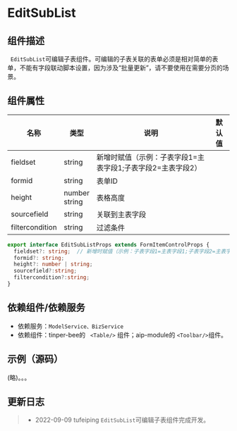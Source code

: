 # EditSubList

## 组件描述

` EditSubList`可编辑子表组件。可编辑的子表关联的表单必须是相对简单的表单，不能有字段联动脚本设置，因为涉及“批量更新”，请不要使用在需要分页的场景。

## 组件属性

| 名称            | 类型               | 说明                                                        | 默认值 |
| --------------- | ------------------ | ----------------------------------------------------------- | ------ |
| fieldset        | string             | 新增时赋值（示例：子表字段1=主表字段1;子表字段2=主表字段2） |        |
| formid          | string             | 表单ID                                                      |        |
| height          | number<br />string | 表格高度                                                    |        |
| sourcefield     | string             | 关联到主表字段                                              |        |
| filtercondition | string             | 过滤条件                                                    |        |

```typescript
export interface EditSubListProps extends FormItemControlProps {
  fieldset?: string;  // 新增时赋值（示例：子表字段1=主表字段1;子表字段2=主表字段2）
  formid?: string;
  height?: number | string;
  sourcefield?:string;
  filtercondition?:string;
}


```

## 依赖组件/依赖服务

* 依赖服务：`ModelService、BizService`
* 依赖组件：tinper-bee的 ` <Table/>` 组件；aip-module的 `<Toolbar/>`组件。

## 示例（源码）

(略)。。。

## 更新日志

> * 2022-09-09  tufeiping     `EditSubList`可编辑子表组件完成开发。
